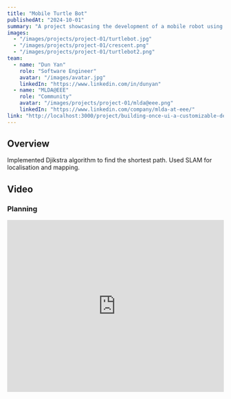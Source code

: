 ---
title: "Mobile Turtle Bot"
publishedAt: "2024-10-01"
summary: "A project showcasing the development of a mobile robot using Djikstra's algorithm for pathfinding and SLAM for localization and mapping, with detailed planning and physical demonstrations."
images:
  - "/images/projects/project-01/turtlebot.jpg"
  - "/images/projects/project-01/crescent.png"
  - "/images/projects/project-01/turtlebot2.png"
team:
  - name: "Dun Yan"
    role: "Software Engineer"
    avatar: "/images/avatar.jpg"
    linkedIn: "https://www.linkedin.com/in/dunyan"
  - name: "MLDA@EEE"
    role: "Community"
    avatar: "/images/projects/project-01/mlda@eee.png"
    linkedIn: "https://www.linkedin.com/company/mlda-at-eee/"
link: "http://localhost:3000/project/building-once-ui-a-customizable-design-system"
---

## Overview

Implemented Djikstra algorithm to find the shortest path. Used SLAM for localisation and mapping.

## Video

### Planning
<iframe 
  width="100%" 
  height="400" 
  src="https://www.youtube.com/embed/QQ-VkEjdts4" 
  title="Planning Video" 
  frameBorder="0" 
  allow="accelerometer; autoplay; clipboard-write; encrypted-media; gyroscope; picture-in-picture" 
  allowFullScreen
  style={{ borderRadius: "12px", marginBottom: "1rem" }}
/>

### Physical Demo
<iframe 
  width="100%" 
  height="400" 
  src="https://www.youtube.com/embed/-VkCb2ncYTA" 
  title="Physical Demo Video" 
  frameBorder="0" 
  allow="accelerometer; autoplay; clipboard-write; encrypted-media; gyroscope; picture-in-picture" 
  allowFullScreen
  style={{ borderRadius: "12px", marginBottom: "1rem" }}
/>
